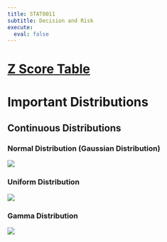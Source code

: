 ```yaml
---
title: STAT0011
subtitle: Decision and Risk
execute: 
  eval: false
---
```


# [**Z Score Table**](https://www.z-table.com/)

# **Important Distributions**

## **Continuous Distributions**

### **Normal Distribution (Gaussian Distribution)**

![](images/image-2146374466.png)

### **Uniform Distribution**

![](images/image-1370233818.png)

### **Gamma Distribution**

![](images/image-267642431.png)
